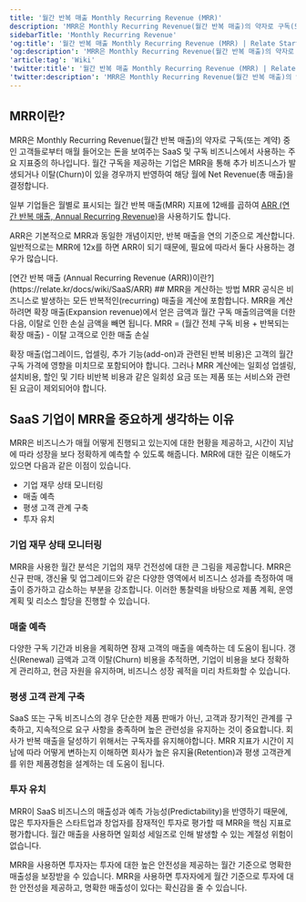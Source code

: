 ```yaml
---
title: '월간 반복 매출 Monthly Recurring Revenue (MRR)'
description: 'MRR은 Monthly Recurring Revenue(월간 반복 매출)의 약자로 구독(또는 계약) 중인 고객들로부터 월간 들어오는 돈을 보여주는 SaaS 및 구독 비즈니스에서 사용하는 주요 지표중의 하나입니다.'
sidebarTitle: 'Monthly Recurring Revenue'
'og:title': '월간 반복 매출 Monthly Recurring Revenue (MRR) | Relate Startup Wiki'
'og:description': 'MRR은 Monthly Recurring Revenue(월간 반복 매출)의 약자로 구독(또는 계약) 중인 고객들로부터 매월 들어오는 돈을 보여주는 SaaS 및 구독 비즈니스에서 사용하는 주요 지표중의 하나입니다.'
'article:tag': 'Wiki'
'twitter:title': '월간 반복 매출 Monthly Recurring Revenue (MRR) | Relate Startup Wiki'
'twitter:description': 'MRR은 Monthly Recurring Revenue(월간 반복 매출)의 약자로 구독(또는 계약) 중인 고객들로부터 매월 들어오는 돈을 보여주는 SaaS 및 구독 비즈니스에서 사용하는 주요 지표중의 하나입니다.'
---
```


## MRR이란?

MRR은 Monthly Recurring Revenue(월간 반복 매출)의 약자로 구독(또는 계약) 중인 고객들로부터 매월 들어오는 돈을 보여주는 SaaS 및 구독 비즈니스에서 사용하는 주요 지표중의 하나입니다. 월간 구독을 제공하는 기업은 MRR을 통해 추가 비즈니스가 발생되거나 이탈(Churn)이 있을 경우까지 반영하여 해당 월에 Net Revenue(총 매출)을 결정합니다.

일부 기업들은 월별로 표시되는 월간 반복 매출(MRR) 지표에 12배를 곱하여 [ARR (연간 반복 매출, Annual Recurring Revenue)](https://relate.kr/docs/wiki/SaaS/ARR)을 사용하기도 합니다.

ARR은 기본적으로 MRR과 동일한 개념이지만, 반복 매출을 연의 기준으로 계산합니다. 일반적으로는 MRR에 12x를 하면 ARR이 되기 때문에, 필요에 따라서 둘다 사용하는 경우가 많습니다.

<Tip>
  [연간 반복 매출 (Annual Recurring Revenue
  (ARR))이란?](https://relate.kr/docs/wiki/SaaS/ARR)
</Tip>
## MRR을 계산하는 방법 MRR 공식은 비즈니스로 발생하는 모든 반복적인(recurring) 매출을
계산에 포함합니다. MRR을 계산하려면 확장 매출(Expansion revenue)에서 얻은 금액과
월간 구독 매출의금액을 더한 다음, 이탈로 인한 손실 금액을 빼면 됩니다.

<Card title="MRR 공식" icon="lightbulb" iconType="duotone">
  MRR = (월간 전체 구독 비용 + 반복되는 확장 매출) - 이탈 고객으로 인한 매출
  손실
</Card>

확장 매출(업그레이드, 업셀링, 추가 기능(add-on)과 관련된 반복 비용)은 고객의 월간 구독 가격에 영향을 미치므로 포함되어야 합니다. 그러나 MRR 계산에는 일회성 업셀링, 설치비용, 할인 및 기타 비반복 비용과 같은 일회성 요금 또는 제품 또는 서비스와 관련된 요금이 제외되어야 합니다.

## SaaS 기업이 MRR을 중요하게 생각하는 이유

MRR은 비즈니스가 매월 어떻게 진행되고 있는지에 대한 현황을 제공하고, 시간이 지남에 따라 성장을 보다 정확하게 예측할 수 있도록 해줍니다. MRR에 대한 깊은 이해도가 있으면 다음과 같은 이점이 있습니다.

- 기업 재무 상태 모니터링
- 매출 예측
- 평생 고객 관계 구축
- 투자 유치

### 기업 재무 상태 모니터링

MRR을 사용한 월간 분석은 기업의 재무 건전성에 대한 큰 그림을 제공합니다. MRR은 신규 판매, 갱신율 ​​및 업그레이드와 같은 다양한 영역에서 비즈니스 성과를 측정하여 매출이 증가하고 감소하는 부분을 강조합니다. 이러한 통찰력을 바탕으로 제품 계획, 운영 계획 및 리소스 할당을 진행할 수 있습니다.

### 매출 예측

다양한 구독 기간과 비용을 계획하면 잠재 고객의 매출을 예측하는 데 도움이 됩니다. 갱신(Renewal) 금액과 고객 이탈(Churn) 비용을 추적하면, 기업이 비용을 보다 정확하게 관리하고, 현금 자원을 유지하며, 비즈니스 성장 궤적을 미리 차트화할 수 있습니다.

### 평생 고객 관계 구축

SaaS 또는 구독 비즈니스의 경우 단순한 제품 판매가 아닌, 고객과 장기적인 관계를 구축하고, 지속적으로 요구 사항을 충족하며 높은 관련성을 유지하는 것이 중요합니다. 회사가 반복 매출을 달성하기 위해서는 구독자를 유지해야합니다. MRR 지표가 시간이 지남에 따라 어떻게 변하는지 이해하면 회사가 높은 유지율(Retention)과 평생 고객관계를 위한 제품경험을 설계하는 데 도움이 됩니다.

### 투자 유치

MRR이 SaaS 비즈니스의 매출성과 예측 가능성(Predictability)을 반영하기 때문에, 많은 투자자들은 스타트업과 창업자를 잠재적인 투자로 평가할 때 MRR을 핵심 지표로 평가합니다. 월간 매출을 사용하면 일회성 세일즈로 인해 발생할 수 있는 계절성 위험이 없습니다.

MRR을 사용하면 투자자는 투자에 대한 높은 안전성을 제공하는 월간 기준으로 명확한 매출성을 보장받을 수 있습니다.
MRR을 사용하면 투자자에게 월간 기준으로 투자에 대한 안전성을 제공하고, 명확한 매출성이 있다는 확신감을 줄 수 있습니다.

